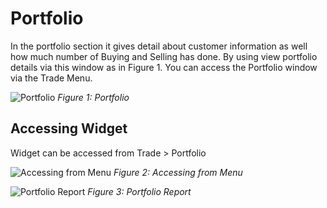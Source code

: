# Portfolio

In the portfolio section it gives detail about customer information as well how much number of Buying and Selling has done. By using view portfolio details via this window as in Figure 1. You can access the Portfolio window via the Trade Menu.

![Portfolio](/portfolio/portfolio.png)
_Figure 1: Portfolio_

## Accessing Widget

Widget can be accessed from Trade > Portfolio

![Accessing from Menu](/portfolio/portfolio-menu.png)
_Figure 2: Accessing from Menu_

![Portfolio Report](/portfolio/portfolio-report.png)
_Figure 3: Portfolio Report_
